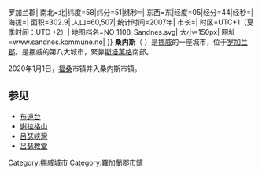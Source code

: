 {{城市|
城市名称=桑内斯|
外文名称={{lang|no|Sandnes}}|
代表图像=Sandnes kulturhus(Jarvin).jpg|
国家=挪威|
区=罗加兰{{!}}罗加兰郡|
南北=北|纬度=58|纬分=51|纬秒=|
东西=东|经度=05|经分=44|经秒=|
海拔=|
面积=302.9|
人口=60,507|
统计时间=2007年|
市长=|
时区=UTC+1（夏季时间：UTC +2）|
地图档名=NO_1108_Sandnes.svg|
大小=150px|
网址=www.sandnes.kommune.no|
}}
'''桑内斯'''（{{lang-no|Sandnes}} {{audio|Sandnes.ogg|聆听}}）是[[挪威|挪威]]的一座城市，位于[[罗加兰|罗加兰郡]]。是挪威的第八大城市，緊靠[[斯塔萬格|斯塔萬格]]南部。

2020年1月1日，[[福桑|福桑]]市镇并入桑内斯市镇。

== 参见 ==
* [[布道台|布道台]]
* [[谢拉格山|谢拉格山]]
* [[呂瑟峽灣|呂瑟峽灣]]
* [[吕瑟教堂|吕瑟教堂]]

{{Rogaland}}

[[Category:挪威城市|Category:挪威城市]]
[[Category:羅加蘭郡市鎮|Category:羅加蘭郡市鎮]]